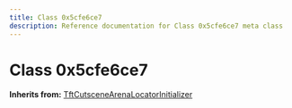 ```yaml
---
title: Class 0x5cfe6ce7
description: Reference documentation for Class 0x5cfe6ce7 meta class
---
```



# Class 0x5cfe6ce7

**Inherits from:** [TftCutsceneArenaLocatorInitializer](/classes/tftcutscenearenalocatorinitializer)

<ClassDetails file="/db/classes/0x5cfe6ce7.8140da63338b.json" />
